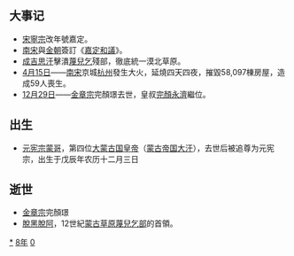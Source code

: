 {{yearTOC|1208|西夏'''[[應天_(西夏)|應天]]三年'''；大理'''[[天开|天开]]四年'''；金'''[[泰和_(金朝)|泰和]]八年'''；蒙古'''[[元太祖|太祖]]三年'''；西辽'''[[天禧_(西遼)|天禧]]三十一年'''；南宋'''[[嘉定_(年兀)|嘉定]]元年'''；越南'''[[治平龍應|治平龍應]]四年'''；日本'''[[承元|承元]]二年'''}}
== 大事记 ==
*[[宋寧宗|宋寧宗]]改年號嘉定。
*[[南宋|南宋]]與[[金朝|金朝]]簽訂《[[嘉定和議|嘉定和議]]》。
*[[成吉思汗|成吉思汗]]擊潰[[蔑兒乞|蔑兒乞]]殘部，徹底統一漠北草原。
*[[4月15日|4月15日]]——[[南宋|南宋]]京城[[杭州|杭州]]發生大火，延燒四天四夜，摧毀58,097棟房屋，造成59人喪生。
*[[12月29日|12月29日]]——[[金章宗|金章宗]]完顏璟去世，皇叔[[完顏永濟|完顏永濟]]繼位。

== 出生 ==
* [[元宪宗|元宪宗]][[蒙哥|蒙哥]]，第四位[[大蒙古国|大蒙古国]][[皇帝|皇帝]]（[[蒙古帝国|蒙古帝国]][[大汗|大汗]]），去世后被追尊为元宪宗，出生于戊辰年农历十二月三日

== 逝世 ==
{{Wikisource year mention}}
*[[金章宗|金章宗]]完顏璟
*[[脫黑脫阿|脫黑脫阿]]，12世紀[[蒙古草原|蒙古草原]][[蔑兒乞部|蔑兒乞部]]的首領。

[[Category:1208年|*]]
[[Category:1200年代|8年]]
[[Category:13世纪各年|0]]